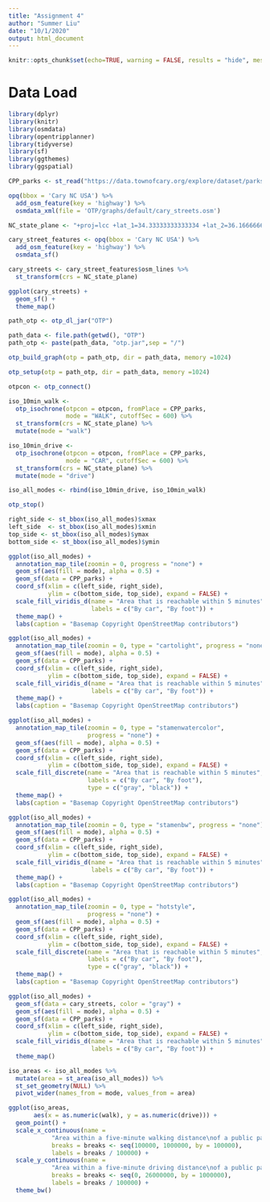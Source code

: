 ```yaml
---
title: "Assignment 4"
author: "Summer Liu"
date: "10/1/2020"
output: html_document
---
```



```r
knitr::opts_chunk$set(echo=TRUE, warning = FALSE, results = "hide", message = FALSE)
```

# Data Load

```r
library(dplyr)
library(knitr)
library(osmdata)
library(opentripplanner)
library(tidyverse)
library(sf)
library(ggthemes)
library(ggspatial)
```

```r
CPP_parks <- st_read("https://data.townofcary.org/explore/dataset/parks-and-recreation-feature-map/download/?format=kml&timezone=America/New_York&lang=en")
```

```r
opq(bbox = 'Cary NC USA') %>%
  add_osm_feature(key = 'highway') %>%
  osmdata_xml(file = 'OTP/graphs/default/cary_streets.osm')
```


```r
NC_state_plane <- "+proj=lcc +lat_1=34.33333333333334 +lat_2=36.16666666666666 +lat_0=33.75 +lon_0=-79 +x_0=609601.22 +y_0=0 +ellps=GRS80 +datum=NAD83 +units=m +no_defs"

cary_street_features <- opq(bbox = 'Cary NC USA') %>%
  add_osm_feature(key = 'highway') %>%
  osmdata_sf()

cary_streets <- cary_street_features$osm_lines %>%
  st_transform(crs = NC_state_plane)
```


```r
ggplot(cary_streets) +
  geom_sf() +
  theme_map()
```



```r
path_otp <- otp_dl_jar("OTP")
```

```r
path_data <- file.path(getwd(), "OTP")
path_otp <- paste(path_data, "otp.jar",sep = "/")

otp_build_graph(otp = path_otp, dir = path_data, memory =1024)
```


```r
otp_setup(otp = path_otp, dir = path_data, memory =1024)
```


```r
otpcon <- otp_connect()
```


```r
iso_10min_walk <- 
  otp_isochrone(otpcon = otpcon, fromPlace = CPP_parks, 
                mode = "WALK", cutoffSec = 600) %>%
  st_transform(crs = NC_state_plane) %>%
  mutate(mode = "walk")

iso_10min_drive <- 
  otp_isochrone(otpcon = otpcon, fromPlace = CPP_parks, 
                mode = "CAR", cutoffSec = 600) %>%
  st_transform(crs = NC_state_plane) %>%
  mutate(mode = "drive")

iso_all_modes <- rbind(iso_10min_drive, iso_10min_walk)

otp_stop()
```


```r
right_side <- st_bbox(iso_all_modes)$xmax
left_side  <- st_bbox(iso_all_modes)$xmin
top_side <- st_bbox(iso_all_modes)$ymax
bottom_side <- st_bbox(iso_all_modes)$ymin

ggplot(iso_all_modes) +
  annotation_map_tile(zoomin = 0, progress = "none") +
  geom_sf(aes(fill = mode), alpha = 0.5) +
  geom_sf(data = CPP_parks) +
  coord_sf(xlim = c(left_side, right_side), 
           ylim = c(bottom_side, top_side), expand = FALSE) +
  scale_fill_viridis_d(name = "Area that is reachable within 5 minutes",
                       labels = c("By car", "By foot")) +
  theme_map() +
  labs(caption = "Basemap Copyright OpenStreetMap contributors")
```


```r
ggplot(iso_all_modes) +
  annotation_map_tile(zoomin = 0, type = "cartolight", progress = "none") +
  geom_sf(aes(fill = mode), alpha = 0.5) +
  geom_sf(data = CPP_parks) +
  coord_sf(xlim = c(left_side, right_side), 
           ylim = c(bottom_side, top_side), expand = FALSE) +
  scale_fill_viridis_d(name = "Area that is reachable within 5 minutes",
                       labels = c("By car", "By foot")) +
  theme_map() +
  labs(caption = "Basemap Copyright OpenStreetMap contributors")
```



```r
ggplot(iso_all_modes) +
  annotation_map_tile(zoomin = 0, type = "stamenwatercolor", 
                      progress = "none") +
  geom_sf(aes(fill = mode), alpha = 0.5) +
  geom_sf(data = CPP_parks) +
  coord_sf(xlim = c(left_side, right_side), 
           ylim = c(bottom_side, top_side), expand = FALSE) +
  scale_fill_discrete(name = "Area that is reachable within 5 minutes",
                      labels = c("By car", "By foot"),
                      type = c("gray", "black")) +
  theme_map() +
  labs(caption = "Basemap Copyright OpenStreetMap contributors")
```


```r
ggplot(iso_all_modes) +
  annotation_map_tile(zoomin = 0, type = "stamenbw", progress = "none") +
  geom_sf(aes(fill = mode), alpha = 0.5) +
  geom_sf(data = CPP_parks) +
  coord_sf(xlim = c(left_side, right_side), 
           ylim = c(bottom_side, top_side), expand = FALSE) +
  scale_fill_viridis_d(name = "Area that is reachable within 5 minutes",
                       labels = c("By car", "By foot")) +
  theme_map() +
  labs(caption = "Basemap Copyright OpenStreetMap contributors")
```



```r
ggplot(iso_all_modes) +
  annotation_map_tile(zoomin = 0, type = "hotstyle", 
                      progress = "none") +
  geom_sf(aes(fill = mode), alpha = 0.5) +
  geom_sf(data = CPP_parks) +
  coord_sf(xlim = c(left_side, right_side), 
           ylim = c(bottom_side, top_side), expand = FALSE) +
  scale_fill_discrete(name = "Area that is reachable within 5 minutes",
                      labels = c("By car", "By foot"),
                      type = c("gray", "black")) +
  theme_map() +
  labs(caption = "Basemap Copyright OpenStreetMap contributors")
```


```r
ggplot(iso_all_modes) +
  geom_sf(data = cary_streets, color = "gray") +
  geom_sf(aes(fill = mode), alpha = 0.5) +
  geom_sf(data = CPP_parks) +
  coord_sf(xlim = c(left_side, right_side), 
           ylim = c(bottom_side, top_side), expand = FALSE) +
  scale_fill_viridis_d(name = "Area that is reachable within 5 minutes",
                       labels = c("By car", "By foot")) +
  theme_map() 
```


```r
iso_areas <- iso_all_modes %>%
  mutate(area = st_area(iso_all_modes)) %>%
  st_set_geometry(NULL) %>%
  pivot_wider(names_from = mode, values_from = area) 

ggplot(iso_areas, 
       aes(x = as.numeric(walk), y = as.numeric(drive))) +
  geom_point() +
  scale_x_continuous(name = 
            "Area within a five-minute walking distance\nof a public park\n(square km)",
            breaks = breaks <- seq(100000, 1000000, by = 100000),
            labels = breaks / 100000) +
  scale_y_continuous(name = 
            "Area within a five-minute driving distance\nof a public park\n(square km)",
            breaks = breaks <- seq(0, 26000000, by = 1000000),
            labels = breaks / 100000) +
  theme_bw()

```

